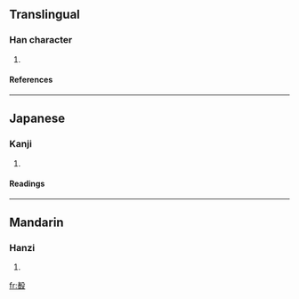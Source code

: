 ==Translingual==
===Han character===
{{Han char|rn=79|rad=殳|as=09|sn=13|four=|canj=十日竹弓水 (JAHNE)}}
# {{defn|Han|sort=殳09}}
====References====
{{Han ref|kx=0586.080|dkj=16650|dj=0978.140|hdz=32161.030|uh=6BBE|ud=27582}}

----
==Japanese==
===Kanji===
{{ja-kanji|grade=|rs=殳09}}
# {{defn|Japanese}} 
====Readings====
{{ja-readings|on=[[しゅん]] (shun)|kun=[[きずく]] (kizuku)}}

----
==Mandarin==
===Hanzi===
{{cmn-hanzi|pin=[[huì]] (hui4), [[jùn]] (jun4)|wg=hui<sup>4</sup>, chün<sup>4</sup>}}
# {{defn|Mandarin}}

[[fr:殾]]